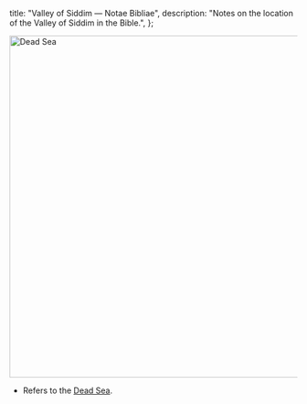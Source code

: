   title: "Valley of Siddim — Notae Bibliae",
  description: "Notes on the location of the Valley of Siddim in the Bible.",
};

<Initial text="Valley of Siddim"/>

<Image
  className="sepia rounded"
  src="/places/dead_sea.jpg"
  alt="Dead Sea"
  width="600"
  height="600"
/>

- Refers to the [Dead Sea](/places/old-testament/genesis/dead-sea).
